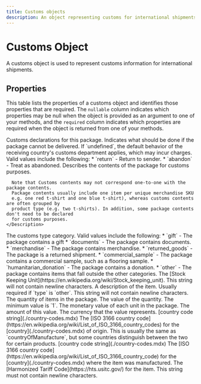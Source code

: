 ```yaml
---
title: Customs objects
description: An object representing customs for international shipments.
---
```


Customs Object
===============================================
A customs object is used to represent customs information for international shipments.


Properties
--------------------------------

This table lists the properties of a customs object and identifies those properties that are required. The `nullable`
column indicates which properties may be null when the object is provided as an argument to one of your methods, and the `required`
column indicates which properties are required when the object is returned from one of your methods.


<Reference>

  <Field name="customs" type="object" nullable={false}>
    <Description>
      Customs declarations for this package.
    </Description>
  </Field>

  <Field name="customs.nonDeliveryOption" type="string" nullable={true}>
    <Description>
      Indicates what should be done if the package cannot be delivered. If `undefined`, the default behavior
      of the receiving country's customs department applies, which may incur charges.
      Valid values include the following:
        * `return` - Return to sender.
        * `abandon` - Treat as abandoned.
    </Description>
  </Field>

  <Field name="customs.contents" type="object[]" nullable={false}>
    <Description>
      Describes the contents of the package for customs purposes.

      Note that Customs contents may not correspond one-to-one with the package contents.
      Package contents usually include one item per unique merchandise SKU
      e.g. one red t-shirt and one blue t-shirt), whereas customs contents are often grouped by
      product type (e.g. two t-shirts). In addition, some package contents don't need to be declared
      for customs purposes.
    </Description>
  </Field>

  <Field name="customs.contents[].type" type="string" nullable={false}>
    <Description>
      The customs type category. Valid values include the following:
      * `gift` - The package contains a gift
      * `documents` - The package contains documents.
      * `merchandise` - The package contains merchandise.
      * `returned_goods` - The package is a returned shipment.
      * `commercial_sample` - The package contains a commercial sample, such as a flooring sample.
      * `humanitarian_donation` - The package contains a donation.
      * `other` - The package contains items that fall outside the other categories.
    </Description>
  </Field>

  <Field name="customs.contents[].sku" type="string" nullable={false}>
    <Description>
      The [Stock Keeping Unit](https://en.wikipedia.org/wiki/Stock_keeping_unit). This string will not contain newline characters.
    </Description>
  </Field>

  <Field name="customs.contents[].description" type="string" nullable={false}>
    <Description>
      A description of the item. Usually required if `type` is `other`. This string will not contain newline characters.
    </Description>
  </Field>

  <Field name="customs.contents[].quantity" type="object" nullable={false}>
    <Description>
      The quantity of items in the package.
    </Description>
  </Field>

  <Field name="customs.contents[].quantity.value" type="number" nullable={false}>
    <Description>
      The value of the quantity. The minimum value is `1`.
    </Description>
  </Field>

  <Field name="customs.contents[].unitValue" type="object" nullable={false}>
    <Description>
      The monetary value of each unit in the package.
    </Description>
  </Field>

  <Field name="customs.contents[].unitValue.value" type="number" nullable={false}>
    <Description>
      The amount of this value.
    </Description>
  </Field>

  <Field name="customs.contents[].unitValue.currency" type="string" nullable={false}>
    <Description>
      The currency that the value represents.
    </Description>
  </Field>

  <Field name="customs.contents[].countryOfOrigin" nullable={true}>
    <Type>
      [country code string](./country-codes.mdx)
    </Type>
    <Description>
      The [ISO 3166 country code](https://en.wikipedia.org/wiki/List_of_ISO_3166_country_codes) for the [country](./country-codes.mdx) of origin. This is usually the same as `countryOfManufacture`, but some countries distinguish between the two for certain products.
    </Description>
  </Field>

  <Field name="customs.contents[].countryOfManufacture" nullable={true}>
    <Type>
      [country code string](./country-codes.mdx)
    </Type>
    <Description>
      The [ISO 3166 country code](https://en.wikipedia.org/wiki/List_of_ISO_3166_country_code) for the [country](./country-codes.mdx) where the item was manufactured.
    </Description>
  </Field>

  <Field name="customs.contents[].harmonizedTariffCode" type="string" nullable={false}>
    <Description>
      The [Harmonized Tariff Code](https://hts.usitc.gov/) for the item. This string must not contain newline characters.
    </Description>
  </Field>

</Reference>

